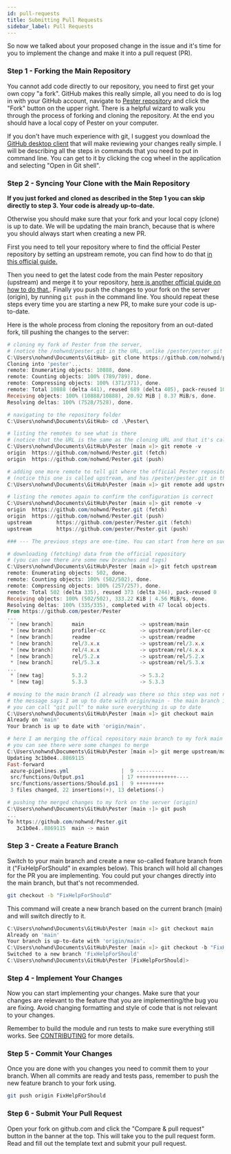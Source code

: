 ```yaml
---
id: pull-requests
title: Submitting Pull Requests
sidebar_label: Pull Requests
---
```


So now we talked about your proposed change in the issue and it's time for you to implement the change and make it into a pull request (PR).

### Step 1 - Forking the Main Repository

You cannot add code directly to our repository, you need to first get your own copy "a fork". GitHub makes this really simple, all you need to do is log in with your GitHub account, navigate to [Pester repository](https://github.com/pester/Pester) and click the "Fork" button on the upper right. There is a helpful wizard to walk you through the process of forking and cloning the repository. At the end you should have a local copy of Pester on your computer.

If you don't have much experience with git, I suggest you download the [GitHub desktop client](https://desktop.github.com/) that will make reviewing your changes really simple. I will be describing all the steps in commands that you need to put in command line. You can get to it by clicking the cog wheel in the application and selecting "Open in Git shell".

### Step 2 - Syncing Your Clone with the Main Repository

__If you just forked and cloned as described in the Step 1 you can skip directly to step 3. Your code is already up-to-date.__

Otherwise you should make sure that your fork and your local copy (clone) is up to date. We will be updating the main branch, because that is where you should always start when creating a new PR.

First you need to tell your repository where to find the official Pester repository by setting an upstream remote, you can find how to do that [in this official guide.](https://help.github.com/articles/configuring-a-remote-for-a-fork/)

Then you need to get the latest code from the main Pester repository (upstream) and merge it to your repository, [here is another official guide on how to do that.](https://help.github.com/articles/syncing-a-fork/). Finally you push the changes to your fork on the server (origin), by running `git push` in the command line. You should repeat these steps every time you are starting a new PR, to make sure your code is up-to-date.

Here is the whole process from cloning the repository from an out-dated fork, till pushing the changes to the server:

```powershell
# cloning my fork of Pester from the server,
# (notice the /nohwnd/pester.git in the URL, unlike /pester/pester.git of the official repository)
C:\Users\nohwnd\Documents\GitHub> git clone https://github.com/nohwnd/pester.git
Cloning into 'pester'...
remote: Enumerating objects: 10888, done.
remote: Counting objects: 100% (789/789), done.
remote: Compressing objects: 100% (371/371), done.
remote: Total 10888 (delta 441), reused 689 (delta 405), pack-reused 10099
Receiving objects: 100% (10888/10888), 20.92 MiB | 8.37 MiB/s, done.
Resolving deltas: 100% (7528/7528), done.

# navigating to the repository folder
C:\Users\nohwnd\Documents\GitHub> cd .\Pester\

# listing the remotes to see what is there
# (notice that the URL is the same as the cloning URL and that it's called origin)
C:\Users\nohwnd\Documents\GitHub\Pester [main ≡]> git remote -v
origin  https://github.com/nohwnd/Pester.git (fetch)
origin  https://github.com/nohwnd/Pester.git (push)

# adding one more remote to tell git where the official Pester repository is
# (notice this one is called upstream, and has /pester/pester.git in the URL, unlike the fork)
C:\Users\nohwnd\Documents\GitHub\Pester [main ≡]> git remote add upstream https://github.com/pester/Pester.git

# listing the remotes again to confirm the configuration is correct
C:\Users\nohwnd\Documents\GitHub\Pester [main ≡]> git remote -v
origin  https://github.com/nohwnd/Pester.git (fetch)
origin  https://github.com/nohwnd/Pester.git (push)
upstream        https://github.com/pester/Pester.git (fetch)
upstream        https://github.com/pester/Pester.git (push)

### --- The previous steps are one-time. You can start from here on successive updates. ---

# downloading (fetching) data from the official repository
# (you can see there are some new branches and tags)
C:\Users\nohwnd\Documents\GitHub\Pester [main ≡]> git fetch upstream
remote: Enumerating objects: 502, done.
remote: Counting objects: 100% (502/502), done.
remote: Compressing objects: 100% (257/257), done.
remote: Total 502 (delta 335), reused 373 (delta 244), pack-reused 0
Receiving objects: 100% (502/502), 333.22 KiB | 4.56 MiB/s, done.
Resolving deltas: 100% (335/335), completed with 47 local objects.
From https://github.com/pester/Pester
...
 * [new branch]      main                  -> upstream/main
 * [new branch]      profiler-cc           -> upstream/profiler-cc
 * [new branch]      readme                -> upstream/readme
 * [new branch]      rel/3.x.x             -> upstream/rel/3.x.x
 * [new branch]      rel/4.x.x             -> upstream/rel/4.x.x
 * [new branch]      rel/5.2.x             -> upstream/rel/5.2.x
 * [new branch]      rel/5.3.x             -> upstream/rel/5.3.x
...
 * [new tag]         5.3.2                 -> 5.3.2
 * [new tag]         5.3.3                 -> 5.3.3

# moving to the main branch (I already was there so this step was not necessary.)
# the message says I am up to date with origin/main - the main branch in my fork on the server.
# you can call "git pull" to make sure everything is up to date
C:\Users\nohwnd\Documents\GitHub\Pester [main ≡]> git checkout main
Already on 'main'
Your branch is up to date with 'origin/main'.

# here I am merging the offical repository main branch to my fork main branch
# you can see there were some changes to merge
C:\Users\nohwnd\Documents\GitHub\Pester [main ≡]> git merge upstream/main
Updating 3c1b0e4..8869115
Fast-forward
 azure-pipelines.yml                 |  9 ---------
 src/functions/Output.ps1            | 17 +++++++++++++----
 src/functions/assertions/Should.ps1 |  9 +++++++++
 3 files changed, 22 insertions(+), 13 deletions(-)

# pushing the merged changes to my fork on the server (origin)
C:\Users\nohwnd\Documents\GitHub\Pester [main ↑]> git push
...
To https://github.com/nohwnd/Pester.git
   3c1b0e4..8869115  main -> main
```

### Step 3 - Create a Feature Branch

Switch to your main branch and create a new so-called feature branch from it ("FixHelpForShould" in examples below). This branch will hold all changes for the PR you are implementing. You could put your changes directly into the main branch, but that's not recommended.

```bash
git checkout -b "FixHelpForShould"
```

This command will create a new branch based on the current branch (main) and will switch directly to it.

```powershell
C:\Users\nohwnd\Documents\GitHub\Pester [main ≡]> git checkout main
Already on 'main'
Your branch is up-to-date with 'origin/main'.
C:\Users\nohwnd\Documents\GitHub\Pester [main ≡]> git checkout -b "FixHelpForShould"
Switched to a new branch 'FixHelpForShould'
C:\Users\nohwnd\Documents\GitHub\Pester [FixHelpForShould]>
```

### Step 4 - Implement Your Changes

Now you can start implementing your changes. Make sure that your changes are relevant to the feature that you are implementing/the bug you are fixing.
Avoid changing formatting and style of code that is not relevant to your changes.

Remember to build the module and run tests to make sure everything still works. See [CONTRIBUTING](https://github.com/pester/Pester/blob/main/CONTRIBUTING.md) for more details.

### Step 5 - Commit Your Changes

Once you are done with you changes you need to commit them to your branch.
When all commits are ready and tests pass, remember to push the new feature branch to your fork using.

```bash
git push origin FixHelpForShould
```

### Step 6 - Submit Your Pull Request

Open your fork on github.com and click the "Compare & pull request" button in the banner at the top.
This will take you to the pull request form. Read and fill out the template text and submit your pull request.